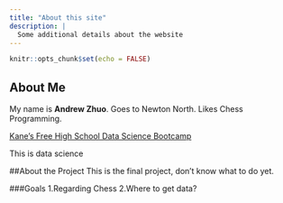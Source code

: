 ```yaml
---
title: "About this site"
description: |
  Some additional details about the website
---
```


```r
knitr::opts_chunk$set(echo = FALSE)
```

## About Me
My name is **Andrew Zhuo**. Goes to Newton North. Likes Chess Programming.

[Kane’s Free High School Data Science Bootcamp](https://bootcamp.davidkane.info)

This is data science  

##About the Project
This is the final project, don't know what to do yet.

###Goals
1.Regarding Chess
2.Where to get data?